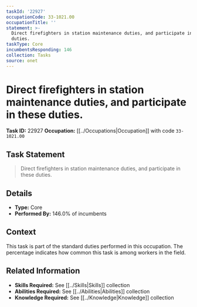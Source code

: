 ```yaml
---
taskId: '22927'
occupationCode: 33-1021.00
occupationTitle: ''
statement: >-
  Direct firefighters in station maintenance duties, and participate in these
  duties.
taskType: Core
incumbentsResponding: 146
collection: Tasks
source: onet
---
```

# Direct firefighters in station maintenance duties, and participate in these duties.

**Task ID:** 22927
**Occupation:** [[../Occupations|Occupation]] with code `33-1021.00`

## Task Statement

> Direct firefighters in station maintenance duties, and participate in these duties.

## Details

- **Type:** Core
- **Performed By:** 146.0% of incumbents

## Context

This task is part of the standard duties performed in this occupation. The percentage indicates how common this task is among workers in the field.

## Related Information

- **Skills Required:** See [[../Skills|Skills]] collection
- **Abilities Required:** See [[../Abilities|Abilities]] collection
- **Knowledge Required:** See [[../Knowledge|Knowledge]] collection
